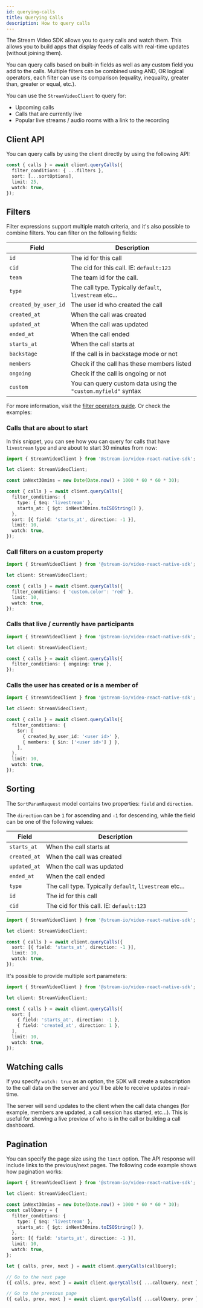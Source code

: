 ```yaml
---
id: querying-calls
title: Querying Calls
description: How to query calls
---
```


The Stream Video SDK allows you to query calls and watch them.
This allows you to build apps that display feeds of calls with real-time updates (without joining them).

You can query calls based on built-in fields as well as any custom field you add to the calls.
Multiple filters can be combined using AND, OR logical operators,
each filter can use its comparison (equality, inequality, greater than, greater or equal, etc.).

You can use the `StreamVideoClient` to query for:

- Upcoming calls
- Calls that are currently live
- Popular live streams / audio rooms with a link to the recording

## Client API

You can query calls by using the client directly by using the following API:

```ts
const { calls } = await client.queryCalls({
  filter_conditions: { ...filters },
  sort: [...sortOptions],
  limit: 25,
  watch: true,
});
```

## Filters

Filter expressions support multiple match criteria, and it's also possible to combine filters.
You can filter on the following fields:

| Field                | Description                                                   |
| -------------------- | ------------------------------------------------------------- |
| `id`                 | The id for this call                                          |
| `cid`                | The cid for this call. IE: `default:123`                      |
| `team`               | The team id for the call.                                     |
| `type`               | The call type. Typically `default`, `livestream` etc...       |
| `created_by_user_id` | The user id who created the call                              |
| `created_at`         | When the call was created                                     |
| `updated_at`         | When the call was updated                                     |
| `ended_at`           | When the call ended                                           |
| `starts_at`          | When the call starts at                                       |
| `backstage`          | If the call is in backstage mode or not                       |
| `members`            | Check if the call has these members listed                    |
| `ongoing`            | Check if the call is ongoing or not                           |
| `custom`             | You can query custom data using the `"custom.myfield"` syntax |

For more information, visit the [filter operators guide](https://getstream.io/chat/docs/react/query_syntax_operators/?language=javascript). Or check the examples:

### Calls that are about to start

In this snippet, you can see how you can query for calls that have `livestream` type and are about to start 30 minutes from now:

```typescript
import { StreamVideoClient } from '@stream-io/video-react-native-sdk';

let client: StreamVideoClient;

const inNext30mins = new Date(Date.now() + 1000 * 60 * 60 * 30);

const { calls } = await client.queryCalls({
  filter_conditions: {
    type: { $eq: 'livestream' },
    starts_at: { $gt: inNext30mins.toISOString() },
  },
  sort: [{ field: 'starts_at', direction: -1 }],
  limit: 10,
  watch: true,
});
```

### Call filters on a custom property

```typescript
import { StreamVideoClient } from '@stream-io/video-react-native-sdk';

let client: StreamVideoClient;

const { calls } = await client.queryCalls({
  filter_conditions: { 'custom.color': 'red' },
  limit: 10,
  watch: true,
});
```

### Calls that live / currently have participants

```typescript
import { StreamVideoClient } from '@stream-io/video-react-native-sdk';

let client: StreamVideoClient;

const { calls } = await client.queryCalls({
  filter_conditions: { ongoing: true },
});
```

### Calls the user has created or is a member of

```typescript
import { StreamVideoClient } from '@stream-io/video-react-native-sdk';

let client: StreamVideoClient;

const { calls } = await client.queryCalls({
  filter_conditions: {
    $or: [
      { created_by_user_id: '<user id>' },
      { members: { $in: ['<user id>'] } },
    ],
  },
  limit: 10,
  watch: true,
});
```

## Sorting

The `SortParamRequest` model contains two properties: `field` and `direction`.

The `direction` can be `1` for ascending and `-1` for descending, while the field can be one of the following values:

| Field        | Description                                             |
| ------------ | ------------------------------------------------------- |
| `starts_at`  | When the call starts at                                 |
| `created_at` | When the call was created                               |
| `updated_at` | When the call was updated                               |
| `ended_at`   | When the call ended                                     |
| `type`       | The call type. Typically `default`, `livestream` etc... |
| `id`         | The id for this call                                    |
| `cid`        | The cid for this call. IE: `default:123`                |

```typescript
import { StreamVideoClient } from '@stream-io/video-react-native-sdk';

let client: StreamVideoClient;

const { calls } = await client.queryCalls({
  sort: [{ field: 'starts_at', direction: -1 }],
  limit: 10,
  watch: true,
});
```

It's possible to provide multiple sort parameters:

```typescript
import { StreamVideoClient } from '@stream-io/video-react-native-sdk';

let client: StreamVideoClient;

const { calls } = await client.queryCalls({
  sort: [
    { field: 'starts_at', direction: -1 },
    { field: 'created_at', direction: 1 },
  ],
  limit: 10,
  watch: true,
});
```

## Watching calls

If you specify `watch: true` as an option, the SDK will create a subscription to the call data on the server and you'll be able to receive updates in real-time.

The server will send updates to the client when the call data changes
(for example, members are updated, a call session has started, etc...).
This is useful for showing a live preview of who is in the call or building a call dashboard.

## Pagination

You can specify the page size using the `limit` option. The API response will include links to the previous/next pages. The following code example shows how pagination works:

```typescript
import { StreamVideoClient } from '@stream-io/video-react-native-sdk';

let client: StreamVideoClient;

const inNext30mins = new Date(Date.now() + 1000 * 60 * 60 * 30);
const callQuery = {
  filter_conditions: {
    type: { $eq: 'livestream' },
    starts_at: { $gt: inNext30mins.toISOString() },
  },
  sort: [{ field: 'starts_at', direction: -1 }],
  limit: 10,
  watch: true,
};

let { calls, prev, next } = await client.queryCalls(callQuery);

// Go to the next page
({ calls, prev, next } = await client.queryCalls({ ...callQuery, next }));

// Go to the previous page
({ calls, prev, next } = await client.queryCalls({ ...callQuery, prev }));
```
